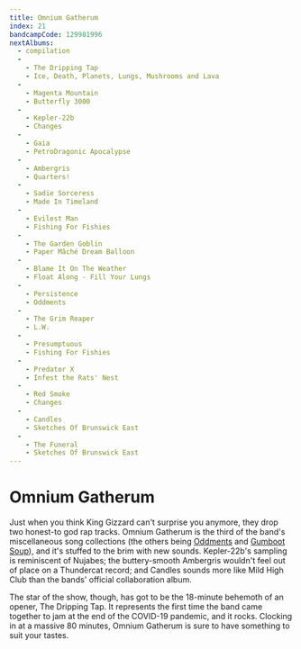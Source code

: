 ```yaml
---
title: Omnium Gatherum
index: 21
bandcampCode: 129981996
nextAlbums:
  - compilation
  -
    - The Dripping Tap
    - Ice, Death, Planets, Lungs, Mushrooms and Lava
  -
    - Magenta Mountain
    - Butterfly 3000
  -
    - Kepler-22b
    - Changes
  -
    - Gaia
    - PetroDragonic Apocalypse
  -
    - Ambergris
    - Quarters!
  -
    - Sadie Sorceress
    - Made In Timeland
  -
    - Evilest Man
    - Fishing For Fishies
  -
    - The Garden Goblin
    - Paper Mâché Dream Balloon
  -
    - Blame It On The Weather
    - Float Along - Fill Your Lungs
  -
    - Persistence
    - Oddments
  -
    - The Grim Reaper
    - L.W.
  -
    - Presumptuous
    - Fishing For Fishies
  -
    - Predator X
    - Infest the Rats' Nest
  -
    - Red Smoke
    - Changes
  -
    - Candles
    - Sketches Of Brunswick East
  -
    - The Funeral
    - Sketches Of Brunswick East
---
```


# Omnium Gatherum

Just when you think King Gizzard can't surprise you anymore, they drop two honest-to god rap tracks. Omnium Gatherum is the third of the band's miscellaneous song collections (the others being [Oddments](/albums/oddments) and [Gumboot Soup](/albums/gumboot-soup)), and it's stuffed to the brim with new sounds. Kepler-22b's sampling is reminiscent of Nujabes; the buttery-smooth Ambergris wouldn't feel out of place on a Thundercat record; and Candles sounds more like Mild High Club than the bands' official collaboration album.

The star of the show, though, has got to be the 18-minute behemoth of an opener, The Dripping Tap. It represents the first time the band came together to jam at the end of the COVID-19 pandemic, and it rocks. Clocking in at a massive 80 minutes, Omnium Gatherum is sure to have something to suit your tastes.